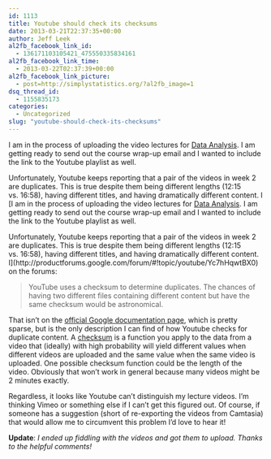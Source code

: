 ```yaml
---
id: 1113
title: Youtube should check its checksums
date: 2013-03-21T22:37:35+00:00
author: Jeff Leek
al2fb_facebook_link_id:
  - 136171103105421_475550335834161
al2fb_facebook_link_time:
  - 2013-03-22T02:37:39+00:00
al2fb_facebook_link_picture:
  - post=http://simplystatistics.org/?al2fb_image=1
dsq_thread_id:
  - 1155835173
categories:
  - Uncategorized
slug: "youtube-should-check-its-checksums"
---
```

I am in the process of uploading the video lectures for [Data Analysis](https://www.coursera.org/course/dataanalysis). I am getting ready to send out the course wrap-up email and I wanted to include the link to the Youtube playlist as well.

Unfortunately, Youtube keeps reporting that a pair of the videos in week 2 are duplicates. This is true despite them being different lengths (12:15 vs. 16:58), having different titles, and having dramatically different content. I [I am in the process of uploading the video lectures for [Data Analysis](https://www.coursera.org/course/dataanalysis). I am getting ready to send out the course wrap-up email and I wanted to include the link to the Youtube playlist as well.

Unfortunately, Youtube keeps reporting that a pair of the videos in week 2 are duplicates. This is true despite them being different lengths (12:15 vs. 16:58), having different titles, and having dramatically different content. I](http://productforums.google.com/forum/#!topic/youtube/Yc7hHqwtBX0) on the forums:

> YouTube uses a checksum to determine duplicates. The chances of having two different files containing different content but have the same checksum would be astronomical.

That isn't on the [official Google documentation page](http://support.google.com/youtube/bin/answer.py?hl=en&answer=58139), which is pretty sparse, but is the only description I can find of how Youtube checks for duplicate content. A [checksum](http://en.wikipedia.org/wiki/Checksum) is a function you apply to the data from a video that (ideally) with high probability will yield different values when different videos are uploaded and the same value when the same video is uploaded. One possible checksum function could be the length of the video. Obviously that won't work in general because many videos might be 2 minutes exactly.

Regardless, it looks like Youtube can't distinguish my lecture videos. I'm thinking Vimeo or something else if I can't get this figured out. Of course, if someone has a suggestion (short of re-exporting the videos from Camtasia) that would allow me to circumvent this problem I'd love to hear it!

**Update**: _I ended up fiddling with the videos and got them to upload. Thanks to the helpful comments!_

&nbsp;
